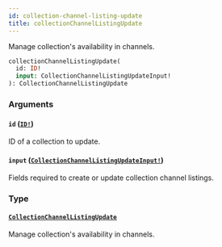 ```yaml
---
id: collection-channel-listing-update
title: collectionChannelListingUpdate
---
```


Manage collection's availability in channels.

```graphql
collectionChannelListingUpdate(
  id: ID!
  input: CollectionChannelListingUpdateInput!
): CollectionChannelListingUpdate

```

### Arguments

#### `id` ([`ID!`](../../../developer/api-reference/scalars/id))

ID of a collection to update.

#### `input` ([`CollectionChannelListingUpdateInput!`](../../../developer/api-reference/inputs/collection-channel-listing-update-input))

Fields required to create or update collection channel listings.

### Type

#### [`CollectionChannelListingUpdate`](../../../developer/api-reference/objects/collection-channel-listing-update)

Manage collection's availability in channels.
